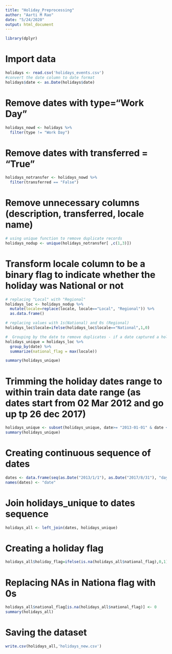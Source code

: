 ---
title: "Holiday_Preprocessing"
author: "Aarti M Rao"
date: "5/24/2020"
output: html_document
---
```{r setup, include=FALSE}
library(dplyr)
```

# Import data
```{r}
holidays <- read.csv('holidays_events.csv')
#convert the date column to date format
holidays$date <- as.Date(holidays$date)
```

# Remove dates with type="Work Day"
```{r}
holidays_nowd <- holidays %>%
  filter(type != "Work Day")
```

# Remove dates with transferred = "True"
```{r}
holidays_notransfer <- holidays_nowd %>%
  filter(transferred == "False")
```

# Remove unnecessary columns (description, transferred, locale name)
```{r}
# using unique function to remove duplicate records
holidays_nodup <- unique(holidays_notransfer[ ,c(1,3)])
```

# Transform locale column to be a binary flag to indicate whether the holiday was National or not
```{r}
# replacing "Local" with "Regional"
holidays_loc <- holidays_nodup %>%
  mutate(locale=replace(locale, locale=="Local", "Regional")) %>%
  as.data.frame()

# replacing values with 1s(National) and 0s (Regional)
holidays_loc$locale=ifelse(holidays_loc$locale=="National",1,0)

#  Grouping by the date to remove duplicates - if a date captured a holiday once as a regional and once as a National Holiday, its aggregated as a National Holiday
holidays_unique = holidays_loc %>%
  group_by(date) %>%
  summarize(national_flag = max(locale))

summary(holidays_unique)
```

# Trimming the holiday dates range to within train data date range (as dates start from 02 Mar 2012 and go up tp 26 dec 2017)
```{r}
holidays_unique <- subset(holidays_unique, date>= "2013-01-01" & date < "2017-09-01")
summary(holidays_unique)
```

# Creating continuous sequence of dates
```{r}
dates <- data.frame(seq(as.Date("2013/1/1"), as.Date("2017/8/31"), "day"))
names(dates) <- "date"
```

# Join holidays_unique to dates sequence
```{r}
holidays_all <- left_join(dates, holidays_unique)
```

# Creating a holiday flag
```{r}
holidays_all$holiday_flag=ifelse(is.na(holidays_all$national_flag),0,1)
```

# Replacing NAs in Nationa flag with 0s
```{r}
holidays_all$national_flag[is.na(holidays_all$national_flag)] <- 0
summary(holidays_all)
```

# Saving the dataset
```{r}
write.csv(holidays_all,'holidays_new.csv')
```
